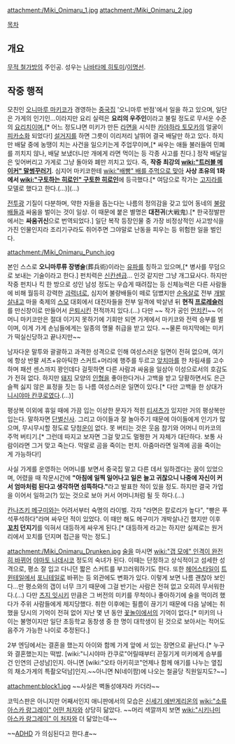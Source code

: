 {{{+1 鬼丸美輝 / Miki Onimaru }}}

attachment:/Miki_Onimaru_1.jpg attachment:/Miki_Onimaru_2.jpg

[[목차]]

== 개요 ==
[[무적 철가방]]의 주인공. 성우는 [[나바타메 히토미]]/[[이계윤|이명선]].

== 작중 행적 ==
모친인 [[오니마루 마키코]]가 경영하는 [[중국집]] '오니마루 반점'에서 일을 하고 있으며, 일단은 가게의 인기인...이라지만 요리 실력은 '''요리의 우주인'''이라고 불릴 정도로 무서운 수준의 [[요리치]]이며,[* 어느 정도냐면 미키가 만든 [[라면]]을 시식한 [[카야하라 토모카]]의 얼굴이 [[피카소]]화 되었다!] [[설거지]]를 하면 그릇이 이리저리 날뛰어 결국 배달만 하고 있다. 하지만 배달 중에 농땡이 치는 사건을 일으키는게 주업무이며,[* 싸우는 애들 불러들여 민폐를 끼치지 않나, 배달 보냈더니만 개에게 라면 먹이는 등 각종 사고를 친다.] 정작 배달일은 잊어버리고 가게로 그냥 돌아와 폐만 끼치고 있다. 즉, '''작중 최강의 [[wiki:"트러블 메이커" 말썽꾸러기]]'''. 심지어 마키코한테 [[wiki:"배빵" 배를 주먹으로 맞아]] '''사상 초유의 1화에서 [[wiki:"구토하는 히로인" 구토한 히로인]]'''에 등극했다.[* 여담으로 작가는 [[고지라]]를 모델로 했다고 한다.(…)](…)

[[전투광]] 기질이 다분하며, 약한 자들을 돕는다는 나름의 정의감을 갖고 있어 동네의 [[불량배]]들과 싸움을 벌이는 것이 일상. 이 때문에 붙은 별명은 '''대전귀'''(大戦鬼).[* 한국정발판에서는 '''싸움귀신'''으로 번역되었다.] 일단 복작 등장인물 중 가장 비정상적인 사고방식을 가진 인물인지라 조리기구라도 쥐어주면 그야말로 난동을 피우는 등 위험한 일을 벌인다.

attachment:/Miki_Onimaru_Punch.jpg

본인 스스로 '''오니마루류 장병술'''(葬兵術)이라는 [[유파]]를 칭하고 있으며,[* 병사를 무덤으로 보내는 기술이라고 한다.] 펀치력은 [[신칸센]]급... 인것 같지만 그냥 개그묘사다. 하지만 작중 펀치나 킥 한 방으로 성인 남성 정도는 우습게 때려잡는 등 신체능력은 다른 사람들에 비해 월등히 강력한 [[괴력녀]]로, 심지어 불량배들이 떼로 덤볐지만 [[순옥살]]로 전부 [[개발살]]내고 마을 축제의 [[스모]] 대회에서 대전자들을 전부 일격에 박살낸 뒤 '''현직 [[프로레슬러]]'''를 만신창이로 만들어서 [[은퇴]]시킨 전적까지 있다.(…) 다만 ~~ 작가 공인 [[먼치킨]]~~ 어머니 마키코만은 절대 이기지 못하기에 기회만 되면 가게에서 마키코와 전력 승부를 벌이며, 이게 가게 손님들에게는 일종의 명물 취급을 받고 있다. ~~물론 마지막에는 미키가 떡실신당하고 끝나지만~~

남자다운 말투와 괄괄하고 과격한 성격으로 인해 여성스러운 일면이 전혀 없으며, 여기에 항상 반팔 셔츠+유아틱한 스커트+머리에 행주를 두르고 [[앞치마]]를 한 차림새를 고수하며 패션 센스까지 꽝인데다 걸핏하면 다른 사람과 싸움을 일삼아 이성으로서의 호감도가 전혀 없다. 하지만 [[돼지]] 모양의 [[인형]]을 좋아한다거나 고백을 받고 당황하면서도 은근슬쩍 싫지 않은 표정을 짓는 등 나름 여성스러운 일면이 있다.[* 다만 고백을 한 상대가 [[니시야마 칸쿠로]]였다.(…)]

평상복 이외에 휴일 때에 가끔 입는 이상한 문자가 적힌 [[티셔츠]]가 있지만 거의 평상복만 입는다. 말하자면 [[단벌신사]]. 그리고 아이들과 잘 놀아주기 때문에 아이들에게 인기가 많으며, 무시무시할 정도로 당첨[[운]]이 없다. 못 버티는 것은 웃음 참기와 어머니 미카코의 주먹 버티기.[* 그런데 따지고 보자면 그걸 맞고도 멀쩡한 거 자체가 대단하다. 보통 사람이라면 그거 맞고 죽는다. 막말로 곰을 죽이는 펀치. 아줌마라면 일격에 곰을 죽이는 게 가능하다!]

사실 가게를 운영하는 어머니를 보면서 중국집 말고 다른 데서 일하겠다는 꿈이 있었으며, 어렸을 때 작문시간에 '''"아침에 일찍 일어나고 일은 늘고 귀찮으니 나중에 자신이 커서 엄마처럼 된다고 생각하면 섬뜩하다."'''라고 발표한 적이 있을 정도. 하지만 결국 가업을 이어서 일하고(?) 있는 것으로 보아 커서 어머니처럼 될 듯 하다.(…)  

[[칸나즈키 메구미]]와는 어려서부터 숙명의 라이벌. 각자 "라면은 칼로리가 높다", "빵은 푸석푸석하다"라며 싸우던 적이 있었다. 이 때만 해도 메구미가 개박살나긴 했지만 이후 '''[[꼬치]] 던지기'''를 익혀서 대등하게 싸우게 된다.[* 대등하게 라고는 하지만 실제로는 원거리에서 꼬치를 던지며 접근을 막는 정도.]

attachment:/Miki_Onimaru_Drunken.jpg
[[술]]을 마시면 [[wiki:"갭 모에" 인격이 완전히 바뀌어]] [[야마토 나데시코]] 정도의 숙녀가 된다. 이때는 단정하고 상식적이고 섬세한 성격으로, 평소 잘 입고 다니던 짧은 스커트를 부끄러워하기도 한다. 또한 [[헤어스타일]]이 [[트윈테일]]에서 [[포니테일]]로 바뀌는 등 외관에도 변화가 있다. 이렇게 보면 나름 괜찮아 보인다...만 평소와의 갭이 너무 크기 때문에 그걸 반기는 사람은 전혀 없고 오히려 무서워한다.(…) 다만 [[츠지 잇시키]] 만큼은 그 버전의 미키를 무척이나 좋아하기에 술을 먹이려 했다가 주위 사람들에게 제지당했다. 취한 이후에는 필름이 끊기기 때문에 다음 날에는 취했을 당시의 기억이 전혀 없어 지난 몇 년 동안 [[꽃놀이]]에서의 기억이 없다.[* 미키의 나이는 불명이지만 일단 초등학교 동창생 중 한 명이 대학생이 된 것으로 보아서는 적어도 음주가 가능한 나이로 추정된다.]

2부 엔딩에서는 결혼을 했는지 아이와 함께 가게 앞에 서 있는 장면으로 끝난다.[* 누구와 결혼했는지는 떡밥. [wiki:"니시야마 칸쿠로"어릴때부터 끈질기게 미키에게 승부를 건 인연의 근성남]인지. 아니면 [wiki:"오타 아키히코"언제나 함께 애기를 나누는 옆집의 채소가게의 특촬오덕남]인지.~~아니면 N(네이팜)에 나오는 철골당 직원일지도?~~]

attachment:block1.jpg
~~사실은 벽돌성애자라 카더라~~

코믹스판은 아니지만 어째서인지 애니판에서의 모습은 [[신세기 에반게리온]]의 [[wiki:"소류 아스카 랑그레이" 어떤 처자]]와 상당히 닮았다. ~~머리 색깔까지 보면 [[wiki:"시키나미 아스카 랑그레이" 이 처자]]와 더 닮았는데~~

~~[[ADHD]] 가 의심된다고 한다.[http://oshiokiyo.egloos.com/2976329 #]~~
